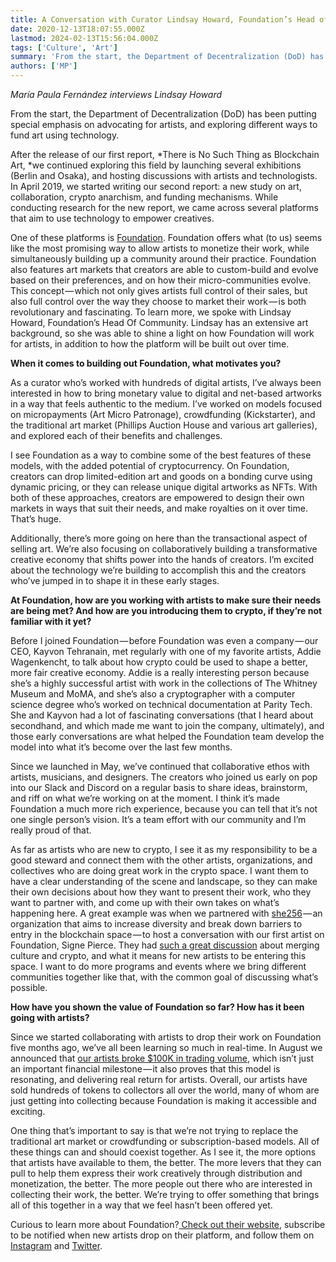 ```yaml
---
title: A Conversation with Curator Lindsay Howard, Foundation’s Head of Community
date: 2020-12-13T18:07:55.000Z
lastmod: 2024-02-13T15:56:04.000Z
tags: ['Culture', 'Art']
summary: 'From the start, the Department of Decentralization (DoD) has been putting special emphasis on advocating for artists, and exploring…'
authors: ['MP']
---
```


_María Paula Fernández interviews Lindsay Howard_

From the start, the Department of Decentralization (DoD) has been putting special emphasis on advocating for artists, and exploring different ways to fund art using technology.

After the release of our first report, *There is No Such Thing as Blockchain Art, *we continued exploring this field by launching several exhibitions (Berlin and Osaka), and hosting discussions with artists and technologists. In April 2019, we started writing our second report: a new study on art, collaboration, crypto anarchism, and funding mechanisms. While conducting research for the new report, we came across several platforms that aim to use technology to empower creatives.

One of these platforms is [Foundation](https://foundation.app/). Foundation offers what (to us) seems like the most promising way to allow artists to monetize their work, while simultaneously building up a community around their practice. Foundation also features art markets that creators are able to custom-build and evolve based on their preferences, and on how their micro-communities evolve. This concept — which not only gives artists full control of their sales, but also full control over the way they choose to market their work — is both revolutionary and fascinating. To learn more, we spoke with Lindsay Howard, Foundation’s Head Of Community. Lindsay has an extensive art background, so she was able to shine a light on how Foundation will work for artists, in addition to how the platform will be built out over time.

**When it comes to building out Foundation, what motivates you?**

As a curator who’s worked with hundreds of digital artists, I’ve always been interested in how to bring monetary value to digital and net-based artworks in a way that feels authentic to the medium. I’ve worked on models focused on micropayments (Art Micro Patronage), crowdfunding (Kickstarter), and the traditional art market (Phillips Auction House and various art galleries), and explored each of their benefits and challenges.

I see Foundation as a way to combine some of the best features of these models, with the added potential of cryptocurrency. On Foundation, creators can drop limited-edition art and goods on a bonding curve using dynamic pricing, or they can release unique digital artworks as NFTs. With both of these approaches, creators are empowered to design their own markets in ways that suit their needs, and make royalties on it over time. That’s huge.

Additionally, there’s more going on here than the transactional aspect of selling art. We’re also focusing on collaboratively building a transformative creative economy that shifts power into the hands of creators. I’m excited about the technology we’re building to accomplish this and the creators who’ve jumped in to shape it in these early stages.

**At Foundation, how are you working with artists to make sure their needs are being met? And how are you introducing them to crypto, if they’re not familiar with it yet?**

Before I joined Foundation — before Foundation was even a company — our CEO, Kayvon Tehranain, met regularly with one of my favorite artists, Addie Wagenkencht, to talk about how crypto could be used to shape a better, more fair creative economy. Addie is a really interesting person because she’s a highly successful artist with work in the collections of The Whitney Museum and MoMA, and she’s also a cryptographer with a computer science degree who’s worked on technical documentation at Parity Tech. She and Kayvon had a lot of fascinating conversations (that I heard about secondhand, and which made me want to join the company, ultimately), and those early conversations are what helped the Foundation team develop the model into what it’s become over the last few months.

Since we launched in May, we’ve continued that collaborative ethos with artists, musicians, and designers. The creators who joined us early on pop into our Slack and Discord on a regular basis to share ideas, brainstorm, and riff on what we’re working on at the moment. I think it’s made Foundation a much more rich experience, because you can tell that it’s not one single person’s vision. It’s a team effort with our community and I’m really proud of that.

As far as artists who are new to crypto, I see it as my responsibility to be a good steward and connect them with the other artists, organizations, and collectives who are doing great work in the crypto space. I want them to have a clear understanding of the scene and landscape, so they can make their own decisions about how they want to present their work, who they want to partner with, and come up with their own takes on what’s happening here. A great example was when we partnered with [she256](https://she256.org/) — an organization that aims to increase diversity and break down barriers to entry in the blockchain space — to host a conversation with our first artist on Foundation, Signe Pierce. They had [such a great discussion](https://www.instagram.com/p/CCqzsN2hYR5/) about merging culture and crypto, and what it means for new artists to be entering this space. I want to do more programs and events where we bring different communities together like that, with the common goal of discussing what’s possible.

**How have you shown the value of Foundation so far? How has it been going with artists?**

Since we started collaborating with artists to drop their work on Foundation five months ago, we’ve all been learning so much in real-time. In August we announced that [our artists broke $100K in trading volume](http://fnd.info/), which isn’t just an important financial milestone — it also proves that this model is resonating, and delivering real return for artists. Overall, our artists have sold hundreds of tokens to collectors all over the world, many of whom are just getting into collecting because Foundation is making it accessible and exciting.

One thing that’s important to say is that we’re not trying to replace the traditional art market or crowdfunding or subscription-based models. All of these things can and should coexist together. As I see it, the more options that artists have available to them, the better. The more levers that they can pull to help them express their work creatively through distribution and monetization, the better. The more people out there who are interested in collecting their work, the better. We’re trying to offer something that brings all of this together in a way that we feel hasn’t been offered yet.

Curious to learn more about Foundation?[ Check out their website](https://foundation.app/), subscribe to be notified when new artists drop on their platform, and follow them on [Instagram](https://www.instagram.com/withfoundation/) and [Twitter](https://twitter.com/withFND).
